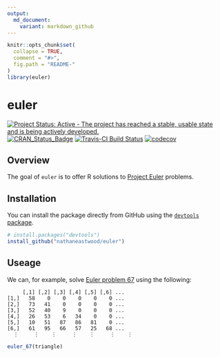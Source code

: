 ```yaml
---
output:
  md_document:
    variant: markdown_github
---
```


<!-- README.md is generated from README.Rmd. Please edit that file -->

```r
knitr::opts_chunk$set(
  collapse = TRUE,
  comment = "#>",
  fig.path = "README-"
)
library(euler)
```

# euler

[![Project Status: Active - The project has reached a stable, usable state and is being actively developed.](http://www.repostatus.org/badges/latest/active.svg)](http://www.repostatus.org/#active)
[![CRAN_Status_Badge](http://www.r-pkg.org/badges/version/euler)](http://cran.r-project.org/package=euler)
[![Travis-CI Build Status](https://travis-ci.org/nathaneastwood/euler.svg?branch=master)](https://travis-ci.org/nathaneastwood/euler)
[![codecov](https://codecov.io/gh/nathaneastwood/euler/branch/master/graph/badge.svg)](https://codecov.io/gh/nathaneastwood/euler)

## Overview

The goal of `euler` is to offer R solutions to [Project Euler](https://projecteuler.net) problems.

## Installation

You can install the package directly from GitHub using the [`devtools` package](https://github.com/r-lib/devtools).

```r
# install.packages("devtools")
install_github("nathaneastwood/euler")
```

## Useage

We can, for example, solve [Euler problem 67](https://projecteuler.net/problem=67) using the following:

```
     [,1] [,2] [,3] [,4] [,5] [,6] ...
[1,]   58    0    0    0    0    0 ...
[2,]   73   41    0    0    0    0 ...
[3,]   52   40    9    0    0    0 ...
[4,]   26   53    6   34    0    0 ...
[5,]   10   51   87   86   81    0 ...
[6,]   61   95   66   57   25   68 ...
  ⋮     ⋮    ⋮     ⋮    ⋮     ⋮    ⋮
```

```r
euler_67(triangle)
```